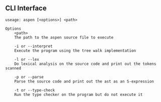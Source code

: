 
## CLI Interface

```
useage: aspen [<options>] <path>

Options
    <path>
    The path to the aspen source file to execute

    -i or --interpret
    Execute the program using the tree walk implementation

    -l or --lex
    Do lexical analysis on the source code and print out the tokens scanned

    -p or --parse
    Parse the source code and print out the ast as an S-expression

    -t or --type-check
    Run the type checker on the program but do not execute it
```

